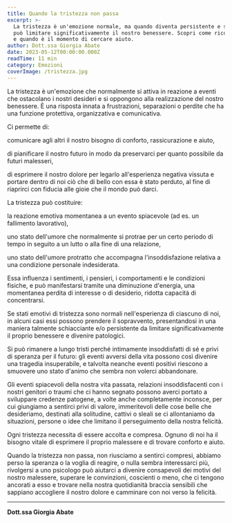 ```yaml
---
title: Quando la tristezza non passa
excerpt: >-
  La tristezza è un'emozione normale, ma quando diventa persistente e schiacciante 
  può limitare significativamente il nostro benessere. Scopri come riconoscerla 
  e quando è il momento di cercare aiuto.
author: Dott.ssa Giorgia Abate
date: 2023-05-12T00:00:00.000Z
readTime: 11 min
category: Emozioni
coverImage: /tristezza.jpg
---
```


La tristezza è un'emozione che normalmente si attiva in reazione a eventi che ostacolano i nostri desideri e si oppongono alla realizzazione del nostro benessere. È una risposta innata a frustrazioni, separazioni o perdite che ha una funzione protettiva, organizzativa e comunicativa.

Ci permette di:

comunicare agli altri il nostro bisogno di conforto, rassicurazione e aiuto,

di pianificare il nostro futuro in modo da preservarci per quanto possibile da futuri malesseri,

di esprimere il nostro dolore per legarlo all'esperienza negativa vissuta e portare dentro di noi ciò che di bello con essa è stato perduto, al fine di riaprirci con fiducia alle gioie che il mondo può darci.

La tristezza può costituire:

la reazione emotiva momentanea a un evento spiacevole (ad es. un fallimento lavorativo),

uno stato dell'umore che normalmente si protrae per un certo periodo di tempo in seguito a un lutto o alla fine di una relazione,

uno stato dell'umore protratto che accompagna l'insoddisfazione relativa a una condizione personale indesiderata.

Essa influenza i sentimenti, i pensieri, i comportamenti e le condizioni fisiche, e può manifestarsi tramite una diminuzione d'energia, una momentanea perdita di interesse o di desiderio, ridotta capacità di concentrarsi.

Se stati emotivi di tristezza sono normali nell'esperienza di ciascuno di noi, in alcuni casi essi possono prendere il sopravvento, presentandosi in una maniera talmente schiacciante e/o persistente da limitare significativamente il proprio benessere e divenire patologici.

Si può rimanere a lungo tristi perché intimamente insoddisfatti di sé e privi di speranza per il futuro: gli eventi avversi della vita possono così divenire una tragedia insuperabile, e talvolta neanche eventi positivi riescono a smuovere uno stato d'animo che sembra non volerci abbandonare.

Gli eventi spiacevoli della nostra vita passata, relazioni insoddisfacenti con i nostri genitori o traumi che ci hanno segnato possono averci portato a sviluppare credenze patogene, a volte anche completamente inconsce, per cui giungiamo a sentirci privi di valore, immeritevoli delle cose belle che desideriamo, destinati alla solitudine, cattivi o sleali se ci allontaniamo da situazioni, persone o idee che limitano il perseguimento della nostra felicità.

Ogni tristezza necessita di essere accolta e compresa. Ognuno di noi ha il bisogno vitale di esprimere il proprio malessere e di trovare conforto e aiuto.

Quando la tristezza non passa, non riusciamo a sentirci compresi, abbiamo perso la speranza o la voglia di reagire, o nulla sembra interessarci più, rivolgersi a uno psicologo può aiutarci a divenire consapevoli dei motivi del nostro malessere, superare le convinzioni, coscienti o meno, che ci tengono ancorati a esso e trovare nella nostra quotidianità braccia sensibili che sappiano accogliere il nostro dolore e camminare con noi verso la felicità.

---

**Dott.ssa Giorgia Abate**